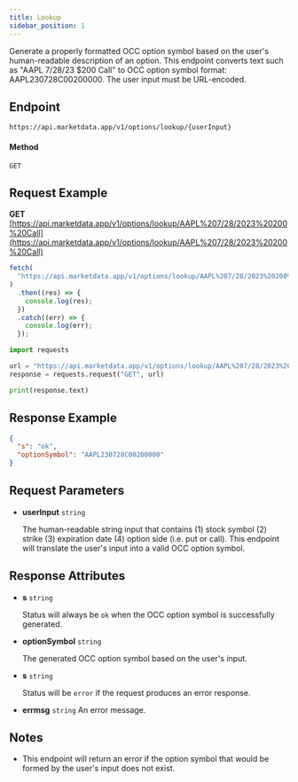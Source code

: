 ```yaml
---
title: Lookup
sidebar_position: 1
---
```


Generate a properly formatted OCC option symbol based on the user's human-readable description of an option. This endpoint converts text such as "AAPL 7/28/23 $200 Call" to OCC option symbol format: AAPL230728C00200000. The user input must be URL-encoded.


## Endpoint
```
https://api.marketdata.app/v1/options/lookup/{userInput}
```
#### Method
```
GET
```
## Request Example

<Tabs>
<TabItem value="HTTP" label="HTTP" default>

**GET** [https://api.marketdata.app/v1/options/lookup/AAPL%207/28/2023%20200%20Call](https://api.marketdata.app/v1/options/lookup/AAPL%207/28/2023%20200%20Call)

</TabItem>
<TabItem value="NodeJS" label="NodeJS">

```js title="app.js"
fetch(
  "https://api.marketdata.app/v1/options/lookup/AAPL%207/28/2023%20200%20Call"
)
  .then((res) => {
    console.log(res);
  })
  .catch((err) => {
    console.log(err);
  });
```

</TabItem>
<TabItem value="Python" label="Python">

```python title="app.py"
import requests

url = "https://api.marketdata.app/v1/options/lookup/AAPL%207/28/2023%20200%20Call"
response = requests.request("GET", url)

print(response.text)
```

</TabItem>
</Tabs>

## Response Example

```json
{
  "s": "ok",
  "optionSymbol": "AAPL230728C00200000"
}
```

## Request Parameters

<Tabs>
<TabItem value="required" label="Required" default>

- **userInput** `string`

  The human-readable string input that contains (1) stock symbol (2) strike (3) expiration date (4) option side (i.e. put or call). This endpoint will translate the user's input into a valid OCC option symbol.

</TabItem>
</Tabs>

## Response Attributes

<Tabs>
<TabItem value="Success" label="Success" default>

- **s** `string`

  Status will always be `ok` when the OCC option symbol is successfully generated.

- **optionSymbol** `string`

  The generated OCC option symbol based on the user's input.

</TabItem>
<TabItem value="Error" label="Error">

- **s** `string`

  Status will be `error` if the request produces an error response.

- **errmsg** `string`
  An error message.

</TabItem>
</Tabs>

## Notes

- This endpoint will return an error if the option symbol that would be formed by the user's input does not exist.